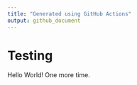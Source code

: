 ---
title: "Generated using GitHub Actions"
output: github_document
---

# Testing

Hello World! One more time.

